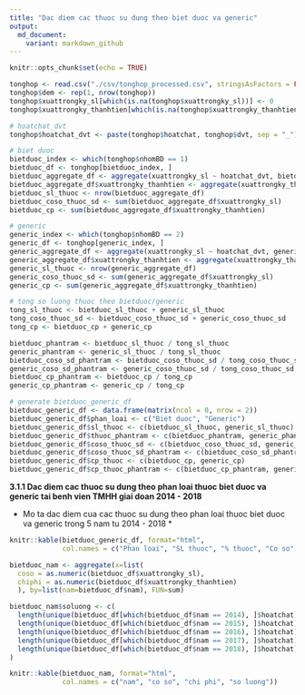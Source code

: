 ```yaml
---
title: "Dac diem cac thuoc su dung theo biet duoc va generic"
output: 
  md_document:
    variant: markdown_github
---
```


```r
knitr::opts_chunk$set(echo = TRUE)
```

```r
tonghop <- read.csv("./csv/tonghop_processed.csv", stringsAsFactors = FALSE)
tonghop$dem <- rep(1, nrow(tonghop))
tonghop$xuattrongky_sl[which(is.na(tonghop$xuattrongky_sl))] <- 0
tonghop$xuattrongky_thanhtien[which(is.na(tonghop$xuattrongky_thanhtien))] <- 0

# hoatchat_dvt
tonghop$hoatchat_dvt <- paste(tonghop$hoatchat, tonghop$dvt, sep = "_")

# biet duoc
bietduoc_index <- which(tonghop$nhomBD == 1) 
bietduoc_df <- tonghop[bietduoc_index, ]
bietduoc_aggregate_df <- aggregate(xuattrongky_sl ~ hoatchat_dvt, bietduoc_df,FUN = sum)
bietduoc_aggregate_df$xuattrongky_thanhtien <- aggregate(xuattrongky_thanhtien ~ hoatchat_dvt, bietduoc_df,FUN = sum)$xuattrongky_thanhtien
bietduoc_sl_thuoc <- nrow(bietduoc_aggregate_df)
bietduoc_coso_thuoc_sd <- sum(bietduoc_aggregate_df$xuattrongky_sl)
bietduoc_cp <- sum(bietduoc_aggregate_df$xuattrongky_thanhtien)

# generic
generic_index <- which(tonghop$nhomBD == 2) 
generic_df <- tonghop[generic_index, ]
generic_aggregate_df <- aggregate(xuattrongky_sl ~ hoatchat_dvt, generic_df,FUN = sum)
generic_aggregate_df$xuattrongky_thanhtien <- aggregate(xuattrongky_thanhtien ~ hoatchat_dvt, generic_df,FUN = sum)$xuattrongky_thanhtien
generic_sl_thuoc <- nrow(generic_aggregate_df)
generic_coso_thuoc_sd <- sum(generic_aggregate_df$xuattrongky_sl)
generic_cp <- sum(generic_aggregate_df$xuattrongky_thanhtien)

# tong so luong thuoc theo bietduoc/generic
tong_sl_thuoc <- bietduoc_sl_thuoc + generic_sl_thuoc
tong_coso_thuoc_sd <- bietduoc_coso_thuoc_sd + generic_coso_thuoc_sd
tong_cp <- bietduoc_cp + generic_cp

bietduoc_phantram <- bietduoc_sl_thuoc / tong_sl_thuoc
generic_phantram <- generic_sl_thuoc / tong_sl_thuoc
bietduoc_coso_sd_phantram <- bietduoc_coso_thuoc_sd / tong_coso_thuoc_sd
generic_coso_sd_phantram <- generic_coso_thuoc_sd / tong_coso_thuoc_sd
bietduoc_cp_phantram <- bietduoc_cp / tong_cp
generic_cp_phantram <- generic_cp / tong_cp

# generate bietduoc_generic_df
bietduoc_generic_df <- data.frame(matrix(ncol = 0, nrow = 2))
bietduoc_generic_df$phan_loai <- c("Biet duoc", "Generic")
bietduoc_generic_df$sl_thuoc <- c(bietduoc_sl_thuoc, generic_sl_thuoc)
bietduoc_generic_df$thuoc_phantram <- c(bietduoc_phantram, generic_phantram)
bietduoc_generic_df$coso_thuoc_sd <- c(bietduoc_coso_thuoc_sd, generic_coso_thuoc_sd)
bietduoc_generic_df$coso_thuoc_sd_phantram <- c(bietduoc_coso_sd_phantram, generic_coso_sd_phantram)
bietduoc_generic_df$cp_thuoc <- c(bietduoc_cp, generic_cp)
bietduoc_generic_df$cp_thuoc_phantram <- c(bietduoc_cp_phantram, generic_cp_phantram)
```

**3.1.1 Dac diem cac thuoc su dung theo phan loai thuoc biet duoc va generic tai benh vien TMHH giai doan 2014 - 2018**

* Mo ta dac diem cua cac thuoc su dung theo phan loai thuoc biet duoc va generic trong 5 nam tu 2014 - 2018 *

```r
knitr::kable(bietduoc_generic_df, format="html", 
             col.names = c("Phan loai", "SL thuoc", "% thuoc", "Co so", "% co so", "Chi phi", "% chi phi"))
```

```r
bietduoc_nam <- aggregate(x=list(
  coso = as.numeric(bietduoc_df$xuattrongky_sl),
  chiphi = as.numeric(bietduoc_df$xuattrongky_thanhtien)
  ), by=list(nam=bietduoc_df$nam), FUN=sum)

bietduoc_nam$soluong <- c(
  length(unique(bietduoc_df[which(bietduoc_df$nam == 2014), ]$hoatchat)),
  length(unique(bietduoc_df[which(bietduoc_df$nam == 2015), ]$hoatchat)),
  length(unique(bietduoc_df[which(bietduoc_df$nam == 2016), ]$hoatchat)),
  length(unique(bietduoc_df[which(bietduoc_df$nam == 2017), ]$hoatchat)),
  length(unique(bietduoc_df[which(bietduoc_df$nam == 2018), ]$hoatchat))
)
```

```r
knitr::kable(bietduoc_nam, format="html", 
             col.names = c("nam", "co so", "chi phi", "so luong"))
```
